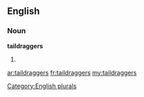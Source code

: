 ==English==

===Noun===
'''taildraggers'''

# {{plural of|[[taildragger]]}}

[[Category:English plurals]]

[[ar:taildraggers]]
[[fr:taildraggers]]
[[my:taildraggers]]